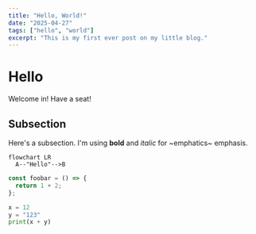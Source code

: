 ```yaml
---
title: "Hello, World!"
date: "2025-04-27"
tags: ["hello", "world"]
excerpt: "This is my first ever post on my little blog."
---
```


# Hello

Welcome in! Have a seat!

## Subsection

Here's a subsection. I'm using **bold** and _italic_ for ~emphatics~ emphasis.

```mermaid
flowchart LR
  A--"Hello"-->B
```

```typescript
const foobar = () => {
  return 1 + 2;
};
```

```python
x = 12
y = "123"
print(x + y)
```
